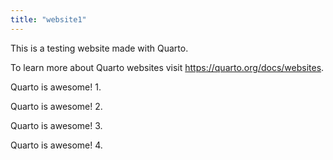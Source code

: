 ```yaml
---
title: "website1"
---
```


This is a testing website made with Quarto.

To learn more about Quarto websites visit <https://quarto.org/docs/websites>.

Quarto is awesome! 1.

Quarto is awesome! 2.

Quarto is awesome! 3.

Quarto is awesome! 4.
